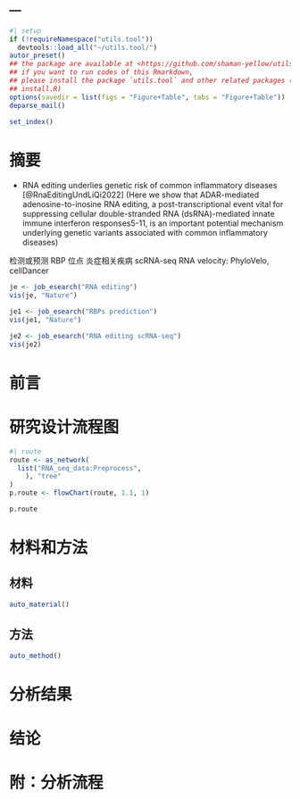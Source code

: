 ---
---

```r
#| setup
if (!requireNamespace("utils.tool"))
  devtools::load_all("~/utils.tool/")
autor_preset()
## the package are available at <https://github.com/shaman-yellow/utils.tool>
## if you want to run codes of this Rmarkdown,
## please install the package `utils.tool` and other related packages (run
## install.R)
options(savedir = list(figs = "Figure+Table", tabs = "Figure+Table"))
deparse_mail()
```

```r
set_index()
```

# 摘要 {#abstract}

- RNA editing underlies genetic risk of common inflammatory diseases
  [@RnaEditingUndLiQi2022]
  (Here we show that ADAR-mediated adenosine-to-inosine RNA editing, a
  post-transcriptional event vital for suppressing cellular double-stranded RNA
  (dsRNA)-mediated innate immune interferon responses5-11, is an important
  potential mechanism underlying genetic variants associated with common
  inflammatory diseases)

检测或预测 RBP 位点
炎症相关疾病
scRNA-seq
RNA velocity: PhyloVelo, cellDancer

```r
je <- job_esearch("RNA editing")
vis(je, "Nature")

je1 <- job_esearch("RBPs prediction")
vis(je1, "Nature")

je2 <- job_esearch("RNA editing scRNA-seq")
vis(je2)
```

# 前言 {#introduction}

# 研究设计流程图 {#route}

```r
#| route
route <- as_network(
  list("RNA_seq_data:Preprocess",
    ), "tree"
)
p.route <- flowChart(route, 1.1, 1)
```

```r
p.route
```

# 材料和方法 {#methods}

## 材料

```r
auto_material()
```

## 方法

```r
auto_method()
```

# 分析结果 {#results}

# 结论 {#dis}

# 附：分析流程 {#workflow}
